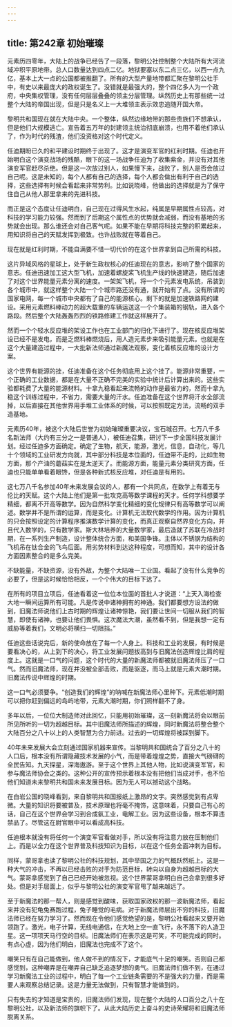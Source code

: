```yaml
---
---
---
```

title: 第242章 初始璀璨
---



元素历四零年，大陆上的战争已经告了一段落，黎明公社控制整个大陆所有大河流域冲积平原地带。总人口数量达到四点二亿。地狱要塞以东二点三亿，以西一点九亿，基本上大一点的公国都被推翻了。所有的大型产量地带都汇聚在黎明公社手中，有史以来最庞大的政权诞生了。没错就是最强大的，整个四亿多人为一个政府，中央集权管理，没有任何层层叠叠的领主分层管理。纵然历史上有那些统一过整个大陆的帝国出现，但是只是名义上一大堆领主表示效忠追随开国大帝。

黎明共和国现在就在大陆中央。一个整体，纵然边缘地带的那些贵族们不想承认，但是他们大规模逃亡。宣告着五万年的封建领主统治彻底崩溃，也用不着他们承认了，作为时代的残渣，他们没资格对这个时代定义。

任迪期盼已久的和平建设时期终于出现了。这才是演变军官的红利时期。任迪也开始明白这个演变战场的残酷，眼下的这一场战争任迪为了收集紫金，并没有对其他演变军官赶尽杀绝。但是这一次放过别人，如果慢下来，战败了，别人是否会放过自己呢。这是未知的，每个人都有自己的选择，每个人都会做出有利于自己的选择，这些选择有时候会看起来非常势利。比如说晓峰，他做出的选择就是为了保守住自己从他人那里拿来的先进科技。

而正是这个态度让任迪明白，自己现在过得风生水起，纯属是早期属性点较高，对科技的学习能力较强。然而到了后期这个属性点的优势就会减弱，而没有基地的劣势就会出现。那么谁还会对自己客气呢。如果不能在早期将科技完整的积累起来，用知识将自己的天赋发挥到极致。也许战败就在等着自己。

现在就是红利时期，不能自满要不惜一切代价的在这个世界拿到自己所需的科技。

这片异域风格的星球上，处于新生政权核心的任迪现在的意志，影响了整个国家的意志。任迪迅速加工这大型飞机，加速着螺旋桨飞机生产线的快速建造，随后加速了对这个世界能量元素分离的速度。一架架飞机，将一个个元素发电系统，吊装到各个城市中，就这样整个大陆一个个城市路还没有通，就开始有了点。没有所谓的国家电网，每一个城市中央都有了自己的能源核心。剩下的就是加速铁路网的建设。采用元素燃料棒动力的超大载重的车辆运送这一个个集装箱的钢轨，进入各个路段。然后整个大陆轰轰烈烈的铁路修建工作就这样展开了。

然而一个个轻水反应堆的架设工作也在工业部门的归化下进行了。现在核反应堆架设已经不是发电，而是乏燃料棒燃烧后，用人造元素步来吸引能量元素。也就是在这个大量建造过程中，一大批新法师通过新魔法观察，变化着核反应堆的设计方案。

这个世界有能源的挂，任迪准备在这个任务彻底用上这个挂了。能源非常重要，一个正确的工业数据，都是在大量不正确不完美的实验中统计后计算出来的。这些实验都耗费了大量的能源材料。十拿九稳看起来流畅的动作是最省力的，然而十拿九稳这个训练过程中，不省力，需要大量的汗水。任迪准备在这个世界将汗水全部流掉，以后直接在其他世界用手堆工业体系的时候，可以按照既定方法，流畅的双手造基地。

元素历40年，被这个大陆后世誉为初始璀璨重要决议，宝石城召开。七万八千多名新法师（大约有三分之一是普通人），被任迪召集，研讨下一步全国科技发展计划。经过任迪多方面确定。确定了生物，航天，能源，激光，信息，自动化，等几十个领域的工业研发方向就，其中部分科技是本位面的，任迪带不走的，比如生物方面，那个产油的蘑菇实在是太逆天了。而能源方面，能量元素分类研究方面，任迪也只能单单看着眼馋，但是各种新式核反应堆，对任迪是有用的。

这七万八千名参加40年未来发展会议的人，都有一个共同点，在数学上有着无与伦比的天赋。这个大陆上他们是第一批攻克高等数学课程的天才。任何学科想要学精细，都离不开高等数学。因为自然科学变化精细的变化规律只有高等数学可以阐述。数学并不是所谓的运算，而是变化。计算机无法取代数学的作用。因为计算机的只会按照设定的计算程序推演数学计算的变化，而真正观察自然界变化方向，并且代入数学的，只有数学家。斯大林培养的大量数学家，最后造就了苏联在冷战时期，在一系列生产制造，设计整体统合方面，和美国争锋。主体以不锈钢为结构的飞机吊在钛合金的飞鸟后面。用劣势材料到达这种程度，可想而知，其中的设计各方面因素整合的是多么完美。

不缺能量，不缺资源，没有外敌，为整个大陆唯一工业国。看起了没有什么竞争的必要了，但是这时候恰恰相反，一个个伟大的目标下达了。

在所有的项目立项后，任迪看着这一位位本位面的首批人才说道：“上天入海检查大地一瞬间运算所有可能。凡是传说中诸神拥有的神通。我们都要想方设法的做到，旧魔法师说他们上古时期的辉煌让诸神惊艳，我们要让世间一切服从我们的智慧，即使有诸神，也要让他们畏惧。这次魔法大潮，虽然看不到，但是我想一定有威胁等着我们，文明必将横扫一切阻挡。”

任迪这些话说完后，新的使命放在了每一个人身上。科技和工业的发展，有时候是要看决心的，从上到下的决心，将工业发展问题拔高到与旧魔法创造辉煌比肩的程度上。这就是一口气的问题，这个时代的大量的新魔法师都被就旧魔法师压了一口气。然而旧魔法师，现在并没被全部击败，而是驱逐，而马上就是元素大潮时期。旧魔法传说中辉煌的时期。

这一口气必须要争。“创造我们的辉煌”的呐喊在新魔法师心里种下。元素低潮时期可以把你赶到偏远的岛屿地带，元素大潮时期，你们照样翻不了身。

多年以后，一位位大制造师对此回忆，只能用初始璀璨，这一刻新魔法将会以眼前所见所听的一切为超越目标。其中旧魔法师所描述的辉煌，同时新魔法将整合整个大陆百分之八十以上的人类智慧为合力前进。过去的一切辉煌将被踩到脚下。

40年未来发展大会立刻通过国家机器来宣传。当黎明共和国统合了百分之八十的人口后，根本没有所谓隐藏技术发展的小气，而是带着煌煌之势，直接大气磅礴的全民告知。九天探星，深海遨游。至于这个世界上其他人物，比如说演变军官，和参与魔法师协会之类的。这种公开的宣传预示着根本没有把他们当成对手，也不怕他们知道未来黎明共和国未来发展目标。因为无人可以撼动这个战略。

在白岩公国的晓峰看到，来自黎明共和国报纸上激昂的文字。突然感觉到有点卑微。大量的知识将要被普及，技术原理也将毫不掩饰，这意味着，只要自己有心的话，自己在这个世界会学习到合成氨工业，电解工业。因为这些设备，根本不算违禁品了。尽管这在尉官眼中可以看成高科技。

任迪根本就没有将任何一个演变军官看做对手，所以没有将注意力放在压制他们上。而是以全力在这个世界普及科技知识为目标，以在这个任务全面冲刺为目标。

同样，蒙哥拿也读了黎明公社的科技规划，其中举国之力的气概跃然纸上。这是一种大气的冲击，不再以已经击败的对手为防范目标，转向以自身为超越目标的大气。蒙哥拿感觉到了自己已经开始被忽视。这个世界蒙哥拿明白自己会拿到很多好处。但是对手层面上，似乎与黎明公社的演变军官甩了越来越远了。

至于新魔法的那一帮人，则是感觉到酸味，获取国家政权的那一波新魔法师，看起来并没有犯龟兔赛跑过程，兔子睡觉的毛病。对于新魔法师层出不穷的科技，旧魔法师已经在努力学习了。然而现在令他们感觉绝望的是，黎明公社看起来又要开始领跑了。激光，电子计算，无线电通信，在大地上空一直飞行，永不落下的人造卫星。这一项项天马行空的目标。旧魔法师们在表示这是可笑，不可能完成的同时。有点心虚，因为他们明白，旧魔法也完成不了这个。

嘲笑只有在自己能做到，他人做不到的情况下，才能底气十足的嘲笑。否则自己都感觉到，这种嘲弄是在嘲弄自己缺乏追逐梦想的勇气。旧魔法师们做不到，在通过学习新魔法工业的过程中，明白了每一个工业链条需要的不是强大的力量，而是需要人来观察总结记录。这是力量无法做到，只有智慧才能做到的。

只有失去的才知道是宝贵的，旧魔法师们发现，现在整个大陆的人口百分之八十在黎明公社，以及新法师的旗帜下了。从此大陆历史上奋斗的史诗荣耀将和旧魔法师脱离关系。